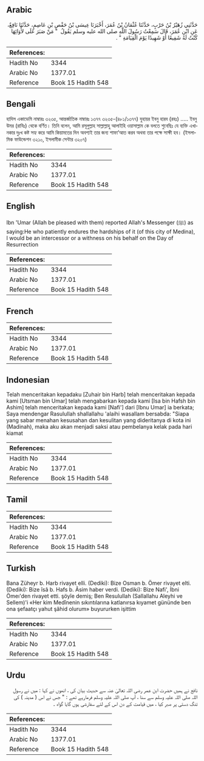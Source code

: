 ## Arabic


<div dir="rtl" lang="ar" style={{fontSize:'larger',backgroundColor:'#f8f9fa',padding:20}}>
حَدَّثَنِي زُهَيْرُ بْنُ حَرْبٍ، حَدَّثَنَا عُثْمَانُ بْنُ عُمَرَ، أَخْبَرَنَا عِيسَى بْنُ حَفْصِ بْنِ عَاصِمٍ، حَدَّثَنَا نَافِعٌ، عَنِ ابْنِ عُمَرَ، قَالَ سَمِعْتُ رَسُولَ اللَّهِ صلى الله عليه وسلم يَقُولُ ‏ "‏ مَنْ صَبَرَ عَلَى لأْوَائِهَا كُنْتُ لَهُ شَفِيعًا أَوْ شَهِيدًا يَوْمَ الْقِيَامَةِ ‏"‏ ‏.‏
</div>
<div style={{backgroundColor:'#f8f9fa',padding:20, marginBottom: 10}}><table> <thead> <tr> <th>References:</th> <th></th> </tr> </thead> <tbody><tr><td>Hadith No</td><td>3344</td></tr><tr><td>Arabic No</td><td>1377.01</td></tr><tr><td>Reference</td><td>Book 15 Hadith 548</td></tr></tbody></table></div>

## Bengali


<div dir="ltr" lang="bn" style={{fontSize:'larger',backgroundColor:'#f8f9fa',padding:20}}>
হাদিস একাডেমি নাম্বারঃ ৩২৩৫, আন্তর্জাতিক নাম্বারঃ ১৩৭৭ ৩২৩৫-(৪৮১/১৩৭৭) যুহায়র ইবনু হারব (রহঃ) ..... ইবনু উমর (রাযিঃ) থেকে বর্ণিত। তিনি বলেন, আমি রসূলুল্লাহ সাল্লাল্লাহু আলাইহি ওয়াসাল্লাম কে বলতে শুনেছিঃ যে ব্যক্তি এখানকার দুঃখ কষ্ট সহ্য করে আমি কিয়ামতের দিন অবশ্যই তার জন্য শাফা’আত করব অথবা তার পক্ষে সাক্ষী হব। (ইসলামিক ফাউন্ডেশন ৩২১০, ইসলামীক সেন্টার ৩২০৭)
</div>
<div style={{backgroundColor:'#f8f9fa',padding:20, marginBottom: 10}}><table> <thead> <tr> <th>References:</th> <th></th> </tr> </thead> <tbody><tr><td>Hadith No</td><td>3344</td></tr><tr><td>Arabic No</td><td>1377.01</td></tr><tr><td>Reference</td><td>Book 15 Hadith 548</td></tr></tbody></table></div>

## English


<div dir="ltr" lang="en" style={{fontSize:'larger',backgroundColor:'#f8f9fa',padding:20}}>
Ibn 'Umar (Allah be pleased with them) reported Allah's Messenger (ﷺ) as saying:He who patiently endures the hardships of it (of this city of Medina), I would be an intercessor or a withness on his behalf on the Day of Resurrection
</div>
<div style={{backgroundColor:'#f8f9fa',padding:20, marginBottom: 10}}><table> <thead> <tr> <th>References:</th> <th></th> </tr> </thead> <tbody><tr><td>Hadith No</td><td>3344</td></tr><tr><td>Arabic No</td><td>1377.01</td></tr><tr><td>Reference</td><td>Book 15 Hadith 548</td></tr></tbody></table></div>

## French


<div dir="ltr" lang="fr" style={{fontSize:'larger',backgroundColor:'#f8f9fa',padding:20}}>

</div>
<div style={{backgroundColor:'#f8f9fa',padding:20, marginBottom: 10}}><table> <thead> <tr> <th>References:</th> <th></th> </tr> </thead> <tbody><tr><td>Hadith No</td><td>3344</td></tr><tr><td>Arabic No</td><td>1377.01</td></tr><tr><td>Reference</td><td>Book 15 Hadith 548</td></tr></tbody></table></div>

## Indonesian


<div dir="ltr" lang="id" style={{fontSize:'larger',backgroundColor:'#f8f9fa',padding:20}}>
Telah menceritakan kepadaku [Zuhair bin Harb] telah menceritakan kepada kami [Utsman bin Umar] telah mengabarkan kepada kami [Isa bin Hafsh bin Ashim] telah menceritakan kepada kami [Nafi'] dari [Ibnu Umar] ia berkata; Saya mendengar Rasulullah shallallahu 'alaihi wasallam bersabda: "Siapa yang sabar menahan kesusahan dan kesulitan yang dideritanya di kota ini (Madinah), maka aku akan menjadi saksi atau pembelanya kelak pada hari kiamat
</div>
<div style={{backgroundColor:'#f8f9fa',padding:20, marginBottom: 10}}><table> <thead> <tr> <th>References:</th> <th></th> </tr> </thead> <tbody><tr><td>Hadith No</td><td>3344</td></tr><tr><td>Arabic No</td><td>1377.01</td></tr><tr><td>Reference</td><td>Book 15 Hadith 548</td></tr></tbody></table></div>

## Tamil


<div dir="ltr" lang="ta" style={{fontSize:'larger',backgroundColor:'#f8f9fa',padding:20}}>

</div>
<div style={{backgroundColor:'#f8f9fa',padding:20, marginBottom: 10}}><table> <thead> <tr> <th>References:</th> <th></th> </tr> </thead> <tbody><tr><td>Hadith No</td><td>3344</td></tr><tr><td>Arabic No</td><td>1377.01</td></tr><tr><td>Reference</td><td>Book 15 Hadith 548</td></tr></tbody></table></div>

## Turkish


<div dir="ltr" lang="tr" style={{fontSize:'larger',backgroundColor:'#f8f9fa',padding:20}}>
Bana Züheyr b. Harb rivayet elli. (Dediki): Bize Osman b. Ömer rivayet elti. (Dediki): Bize îsâ b. Hafs b. Âsim haber verdi. (Dediki): Bize Nafi', İbni Ömeı'den rivayet etti. şöyîe demiş; Ben Resulullah (Sallallahu Aleyhi ve Sellem)'i «Her kim Medînenin sıkıntılarına katlanırsa kıyamet gününde ben ona şefaatçı yahut şâhid olurum» buyururken işittim
</div>
<div style={{backgroundColor:'#f8f9fa',padding:20, marginBottom: 10}}><table> <thead> <tr> <th>References:</th> <th></th> </tr> </thead> <tbody><tr><td>Hadith No</td><td>3344</td></tr><tr><td>Arabic No</td><td>1377.01</td></tr><tr><td>Reference</td><td>Book 15 Hadith 548</td></tr></tbody></table></div>

## Urdu


<div dir="rtl" lang="ur" style={{fontSize:'larger',backgroundColor:'#f8f9fa',padding:20}}>
نافع نے ہمیں حضرت ابن عمر رضی اللہ تعالیٰ عنہ سے حدیث بیان کی ، انھوں نے کہا : میں نے رسول اللہ صلی اللہ علیہ وسلم سے سنا ، آپ صلی اللہ علیہ وسلم فرمارہے تھے : " جس نے اس ( مدینہ ) کی تنگ دستی پر صبر کیا ، میں قیامت کے دن اس کے لئے سفارشی ہوں گایا گواہ ۔
</div>
<div style={{backgroundColor:'#f8f9fa',padding:20, marginBottom: 10}}><table> <thead> <tr> <th>References:</th> <th></th> </tr> </thead> <tbody><tr><td>Hadith No</td><td>3344</td></tr><tr><td>Arabic No</td><td>1377.01</td></tr><tr><td>Reference</td><td>Book 15 Hadith 548</td></tr></tbody></table></div>